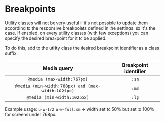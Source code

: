 <Meta title="Utilities/Breakpoints" />

# Breakpoints

Utility classes will not be very useful if it's not possible to update them according to the responsive breakpoints defined in the settings, so it's the case. If enabled, on every utility classes (with few exceptions) you can specify the desired breakpoint for it to be applied.

To do this, add to the utility class the desired breakpoint identifier as a class suffix:

| Media query                                         | Breakpoint identifier |
|:---------------------------------------------------:|:---------------------:|
| `@media (max-width:767px)`                          | `:sm`                 |
| `@media (min-width:768px) and (max-width:1024px)`   | `:md`                 |
| `@media (min-width:1025px)`                         | `:lg`                 |

Example usage: `u-w-1/2 u-w-full:sm` -> width set to 50% but set to 100% for screens under 768px.
